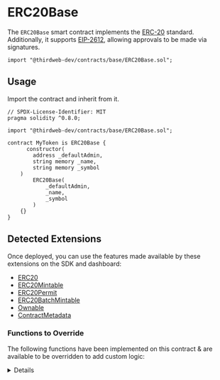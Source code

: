 

# ERC20Base

The `ERC20Base` smart contract implements the [ERC-20](https://eips.ethereum.org/EIPS/eip-20) standard. Additionally, it supports [EIP-2612](https://eips.ethereum.org/EIPS/eip-2612), allowing approvals to be made via signatures.

```solidity
import "@thirdweb-dev/contracts/base/ERC20Base.sol";
```

<GithubButtonLink
  href="https://github.com/thirdweb-dev/contracts/blob/main/contracts/base/ERC20Base.sol"
/>




## Usage

Import the contract and inherit from it.

```solidity
// SPDX-License-Identifier: MIT
pragma solidity ^0.8.0;

import "@thirdweb-dev/contracts/base/ERC20Base.sol";

contract MyToken is ERC20Base {
	  constructor(
        address _defaultAdmin,
        string memory _name,
        string memory _symbol
    )
        ERC20Base(
            _defaultAdmin,
            _name,
            _symbol
        )
    {}
}
```


## Detected Extensions

Once deployed, you can use the features made available by these extensions on the SDK and dashboard:

- [ERC20](/solidity/extensions)
- [ERC20Mintable](/solidity/extensions/erc20mintable)
- [ERC20Permit](/solidity/extensions/erc20Permit)
- [ERC20BatchMintable](/solidity/extensions/erc20batchmintable)
- [Ownable](/solidity/extensions/ownable)
- [ContractMetadata](/solidity/extensions/contractmetadata)




### Functions to Override

The following functions have been implemented on this contract & are available to be overridden to add custom logic:

<Details id="mintTo" summary="mintTo">
```solidity
    /**
     *  @notice          Lets an authorized address mint tokens to a recipient.
     *  @dev             The logic in the `_canMint` function determines whether the caller is authorized to mint tokens.
     *
     *  @param _to       The recipient of the tokens to mint.
     *  @param _amount   Quantity of tokens to mint.
     */
    function mintTo(address _to, uint256 _amount) public virtual {
        require(_canMint(), "Not authorized to mint.");
        require(_amount != 0, "Minting zero tokens.");

        _mint(_to, _amount);
    }
```
</Details>

<Details id="burn" summary="burn">
```solidity
    /**
     *  @notice          Lets an owner a given amount of their tokens.
     *  @dev             Caller should own the `_amount` of tokens.
     *
     *  @param _amount   The number of tokens to burn.
     */
    function burn(uint256 _amount) external virtual {
        require(balanceOf(msg.sender) >= _amount, "not enough balance");
        _burn(msg.sender, _amount);
    }
```
</Details>
